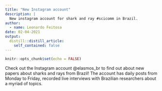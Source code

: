 ```yaml
---
title: "New Instagram account"
description: |
  New instagram account for shark and ray #scicomm in Brazil.
author:
  - name: Leonardo Feitosa
date: 02-04-2021
output:
  distill::distill_article:
    self_contained: false
---
```



```r
knitr::opts_chunk$set(echo = FALSE)
```

Check out the Instagram account @elasmos_br to find out about new papers about sharks and rays from Brazil!
The account has daily posts from Monday to Friday, recorded live interviews with Brazilian researchers about a myriad of topics.

